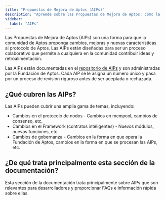 ```yaml
---
title: "Propuestas de Mejora de Aptos (AIPs)"
description: "Aprende sobre las Propuestas de Mejora de Aptos: cómo la comunidad propone cambios y mejoras al protocolo de Aptos"
sidebar:
  label: "AIPs"
---
```


Las Propuestas de Mejora de Aptos (AIPs) son una forma para que la comunidad de Aptos proponga
cambios, mejoras y nuevas características al protocolo de Aptos. Las AIPs están diseñadas
para ser un proceso colaborativo que permite a cualquiera en la comunidad contribuir
ideas y retroalimentación.

Las AIPs están documentadas en el [repositorio de AIPs](https://github.com/aptos-foundation/AIPs)
y son administradas por la Fundación de Aptos. Cada AIP se le asigna un número único
y pasa por un proceso de revisión riguroso antes de ser aceptada o rechazada.

## ¿Qué cubren las AIPs?

Las AIPs pueden cubrir una amplia gama de temas, incluyendo:

- Cambios en el protocolo de nodos - Cambios en mempool, cambios de consenso, etc.
- Cambios en el Framework (contratos inteligentes) - Nuevos módulos, nuevas funciones, etc.
- Cambios de gobernanza - Cambios en la forma en que opera la Fundación de Aptos, cambios
  en la forma en que se procesan las AIPs, etc.

## ¿De qué trata principalmente esta sección de la documentación?

Esta sección de la documentación trata principalmente sobre AIPs que son relevantes para desarrolladores
y proporcionar FAQs e información rápida sobre ellas.
